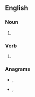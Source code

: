 ==English==

===Noun===
{{head|en|noun plural form}}

# {{plural of|haw|lang=en}}

===Verb===
{{head|en|verb form}}

# {{en-third-person singular of|haw}}

===Anagrams===
* {{l|en|shaw}}, {{l|en|Shaw}}
* {{l|en|wash}}, {{l|en|Wash.}}